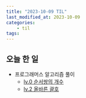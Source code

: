 ```yaml
---
title: "2023-10-09 TIL"
last_modified_at: 2023-10-09
categories:
    - til
tags:
---
```


## 오늘 한 일
-   프로그래머스 알고리즘 풀이
    -   [lv.0 순서쌍의 개수](https://makepin2r.github.io/algorithm-programmers/120836/)
    -   [lv.2 올바른 괄호](https://makepin2r.github.io/algorithm-programmers/12909/)

